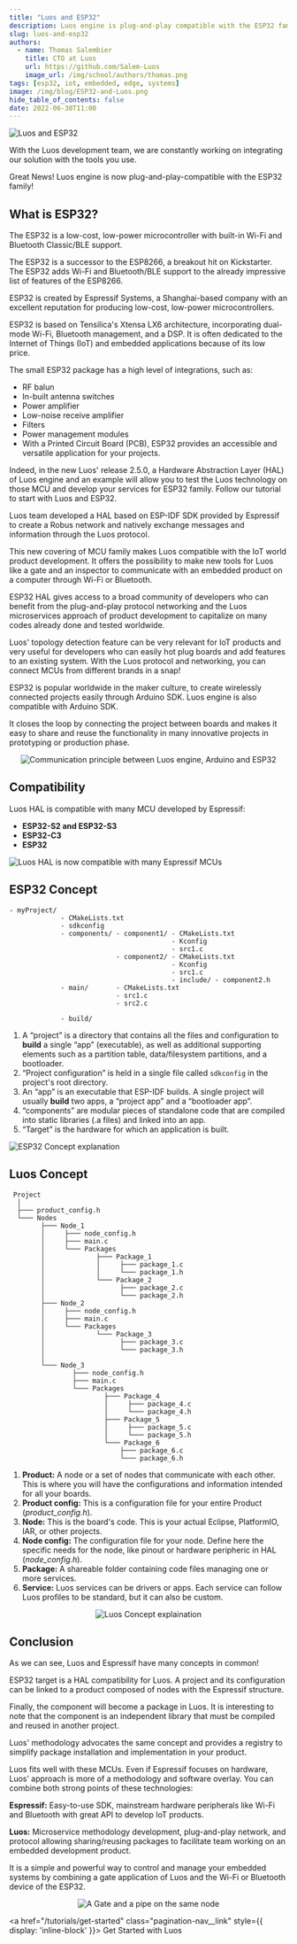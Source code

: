 ```yaml
---
title: "Luos and ESP32"
description: Luos engine is plug-and-play compatible with the ESP32 family! Luos and Espressif have many concepts in common, find out more in this article.
slug: luos-and-esp32
authors:
  - name: Thomas Salembier
    title: CTO at Luos
    url: https://github.com/Salem-Luos
    image_url: /img/school/authors/thomas.png
tags: [esp32, iot, embedded, edge, systems]
image: /img/blog/ESP32-and-Luos.png
hide_table_of_contents: false
date: 2022-06-30T11:00
---
```


![Luos and ESP32](/img/blog/ESP32-and-Luos.png)

With the Luos development team, we are constantly working on integrating our solution with the tools you use. 

Great News! Luos engine is now plug-and-play-compatible with the ESP32 family!

<!--truncate-->

<h2>What is ESP32?</h2>

The ESP32 is a low-cost, low-power microcontroller with built-in Wi-Fi and Bluetooth Classic/BLE support.

The ESP32 is a successor to the ESP8266, a breakout hit on Kickstarter. The ESP32 adds Wi-Fi and Bluetooth/BLE support to the already impressive list of features of the ESP8266.

ESP32 is created by Espressif Systems, a Shanghai-based company with an excellent reputation for producing low-cost, low-power microcontrollers.

ESP32 is based on Tensilica's Xtensa LX6 architecture, incorporating dual-mode Wi-Fi, Bluetooth management, and a DSP. It is often dedicated to the Internet of Things (IoT) and embedded applications because of its low price.

The small ESP32 package has a high level of integrations, such as:

- RF balun
- In-built antenna switches
- Power amplifier
- Low-noise receive amplifier
- Filters
- Power management modules
- With a Printed Circuit Board (PCB), ESP32 provides an accessible and versatile application for your projects.

Indeed, in the new Luos' release 2.5.0, a Hardware Abstraction Layer (HAL) of Luos engine and an example will allow you to test the Luos technology on those MCU and develop your services for ESP32 family. Follow our tutorial to start with Luos and ESP32.

Luos team developed a HAL based on ESP-IDF SDK provided by Espressif to create a Robus network and natively exchange messages and information through the Luos protocol.

This new covering of MCU family makes Luos compatible with the IoT world product development. It offers the possibility to make new tools for Luos like a gate and an inspector to communicate with an embedded product on a computer through Wi-Fi or Bluetooth.

ESP32 HAL gives access to a broad community of developers who can benefit from the plug-and-play protocol networking and the Luos microservices approach of product development to capitalize on many codes already done and tested worldwide.

Luos' topology detection feature can be very relevant for IoT products and very useful for developers who can easily hot plug boards and add features to an existing system. With the Luos protocol and networking, you can connect MCUs from different brands in a snap!

ESP32 is popular worldwide in the maker culture, to create wirelessly connected projects easily through Arduino SDK. Luos engine is also compatible with Arduino SDK. 

It closes the loop by connecting the project between boards and makes it easy to share and reuse the functionality in many innovative projects in prototyping or production phase.

<div align="center">
  <Image src="/img/blog/communication_esp32_arduino_and_luos_engine_white.svg" darkSrc="/img/blog/communication_esp32_arduino_and_luos_engine_dark.svg" alt="Communication principle between Luos engine, Arduino and ESP32" />
</div>

<h2>Compatibility</h2>

Luos HAL is compatible with many MCU developed by Espressif:

- **ESP32-S2 and ESP32-S3**
- **ESP32-C3**
- **ESP32**

![Luos HAL is now compatible with many Espressif MCUs](/img/blog/ESP8266-ESP32-comparision.png)

<h2>ESP32 Concept</h2>

```AsciiDoc    
- myProject/
             - CMakeLists.txt
             - sdkconfig
             - components/ - component1/ - CMakeLists.txt
                                         - Kconfig
                                         - src1.c
                           - component2/ - CMakeLists.txt
                                         - Kconfig
                                         - src1.c
                                         - include/ - component2.h
             - main/       - CMakeLists.txt
                           - src1.c
                           - src2.c

             - build/
```

1. A “project” is a directory that contains all the files and configuration to **build** a single “app” (executable), as well as additional supporting elements such as a partition table, data/filesystem partitions, and a bootloader.
2. “Project configuration” is held in a single file called `sdkconfig` in the project's root directory.
3. An “app” is an executable that ESP-IDF builds. A single project will usually **build** two apps, a “project app” and a “bootloader app”.
4. “components” are modular pieces of standalone code that are compiled into static libraries (.a files) and linked into an app.
5. “Target” is the hardware for which an application is built.

![ESP32 Concept explanation](/img/blog/ESP32-concept.png)

<h2>Luos Concept</h2>

```AsciiDoc
 Project
  │
  ├─── product_config.h
  └─── Nodes
        ├─── Node_1
        │     ├─── node_config.h
        │     ├─── main.c
        │     └─── Packages
        │             ├─── Package_1
        │             │     ├─── package_1.c
        │             │     └─── package_1.h
        │             └─── Package_2
        │                   ├─── package_2.c
        │                   └─── package_2.h
        ├─── Node_2
        │     ├─── node_config.h
        │     ├─── main.c
        │     └─── Packages
        │             └─── Package_3
        │                   ├─── package_3.c
        │                   └─── package_3.h
        │
        └─── Node_3
                ├─── node_config.h
                ├─── main.c
                └─── Packages
                        ├─── Package_4
                        │     ├─── package_4.c
                        │     └─── package_4.h
                        ├─── Package_5
                        │     ├─── package_5.c
                        │     └─── package_5.h
                        └─── Package_6
                            ├─── package_6.c
                            └─── package_6.h

```

1. **Product:** A node or a set of nodes that communicate with each other. This is where you will have the configurations and information intended for all your boards.
2. **Product config:** This is a configuration file for your entire Product (*product_config.h*).
3. **Node:** This is the board's code. This is your actual Eclipse, PlatformIO, IAR, or other projects.
4. **Node config:** The configuration file for your node. Define here the specific needs for the node, like pinout or hardware peripheric in HAL (*node_config.h*).
5. **Package:** A shareable folder containing code files managing one or more services.
6. **Service:** Luos services can be drivers or apps. Each service can follow Luos profiles to be standard, but it can also be custom.

<div align="center">
  <Image
    src="/img/feature-service-package-node-board.png"
    darkSrc="/img/luos-layers-white.png" alt="Luos Concept explaination"
  />
</div>

<h2>Conclusion</h2>

As we can see, Luos and Espressif have many concepts in common! 

ESP32 target is a HAL compatibility for Luos. A project and its configuration can be linked to a product composed of nodes with the Espressif structure.

Finally, the component will become a package in Luos. It is interesting to note that the component is an independent library that must be compiled and reused in another project. 

Luos' methodology advocates the same concept and provides a registry to simplify package installation and implementation in your product.

Luos fits well with these MCUs. Even if Espressif focuses on hardware, Luos’ approach is more of a methodology and software overlay. You can combine both strong points of these technologies:

**Espressif:** Easy-to-use SDK, mainstream hardware peripherals like Wi-Fi and Bluetooth with great API to develop IoT products.

**Luos:** Microservice methodology development, plug-and-play network, and protocol allowing sharing/reusing packages to facilitate team working on an embedded development product.

It is a simple and powerful way to control and manage your embedded systems by combining a gate application of Luos and the Wi-Fi or Bluetooth device of the ESP32.

<div align="center">
  <Image src="/img/gate_pipe.svg" darkSrc="/img/gate_pipe_dark.svg" alt="A Gate and a pipe on the same node"/>
</div>

<a href="/tutorials/get-started" class="pagination-nav__link" style={{ display: 'inline-block' }}>
  Get Started with Luos
</a>
